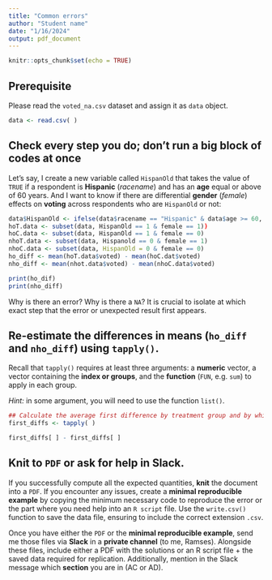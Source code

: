 ---
title: "Common errors"
author: "Student name"
date: "1/16/2024"
output: pdf_document
---

```{r setup, include=FALSE}
knitr::opts_chunk$set(echo = TRUE)
```

## Prerequisite

Please read the `voted_na.csv` dataset and assign it as `data` object.
```{r}
data <- read.csv( )
```

## Check every step you do; don’t run a big block of codes at once

Let's say, I create a new variable called `HispanOld` that takes the value of `TRUE` if a respondent is **Hispanic** (*racename*) and has an **age** equal or above of 60 years. And I want to know if there are differential **gender** (*female*) effects on **voting** across respondents who are `HispanOld` or not:

```{r}

data$HispanOld <- ifelse(data$racename == "Hispanic" & data$age >= 60, TRUE, FALSE)
hoT.data <- subset(data, HispanOld == 1 & female == 1))
hoC.data <- subset(data, HispanOld == 1 & female == 0)
nhoT.data <- subset(data, Hispanold == 0 & female == 1)
nhoC.data <- subset(data, HispanOld = 0 & female == 0)
ho_diff <- mean(hoT.data$voted) - mean(hoC.dat$voted)
nho_diff <- mean(nhot.data$voted) - mean(nhoC.data$voted)

print(ho_dif)
print(nho_diff)


```

Why is there an error? Why is there a `NA`? It is crucial to isolate at which exact step that the error or unexpected result first appears. 


## Re-estimate the differences in means (`ho_diff` and `nho_diff`) using `tapply()`. 

Recall that `tapply()` requires at least three arguments: a **numeric** vector, a vector containing the **index or groups**, and the **function** (`FUN`, e.g. `sum`) to apply in each group. 

*Hint:* in some argument, you will need to use the function `list()`.


```{r}

## Calculate the average first difference by treatment group and by whiteConserv status
first_diffs <- tapply( )

first_diffs[ ] - first_diffs[ ]

```



## Knit to `PDF` or ask for help in Slack.


If you successfully compute all the expected quantities, **knit** the document into a `PDF`. If you encounter any issues, create a **minimal reproducible example** by copying the minimum necessary code to reproduce the error or the part where you need help into an `R script` file. Use the `write.csv()` function to save the data file, ensuring to include the correct extension `.csv`.

Once you have either the `PDF` or the **minimal reproducible example**, send me those files via **Slack** in a **private channel** (to me, Ramses). Alongside these files, include either a PDF with the solutions or an R script file + the saved data required for replication. Additionally, mention in the Slack message which **section** you are in (AC or AD).






